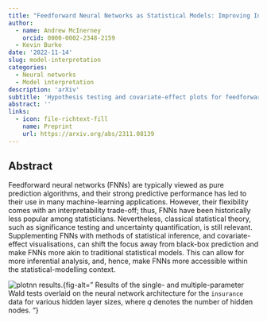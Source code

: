 ```yaml
---
title: "Feedforward Neural Networks as Statistical Models: Improving Interpretability Through Uncertainty Quantification"
author: 
  - name: Andrew McInerney
    orcid: 0000-0002-2348-2159
  - Kevin Burke
date: '2022-11-14'
slug: model-interpretation
categories:
  - Neural networks
  - Model interpretation
description: 'arXiv'
subtitle: 'Hypothesis testing and covariate-effect plots for feedforward neural networks'
abstract: ''
links:
  - icon: file-richtext-fill
    name: Preprint
    url: https://arxiv.org/abs/2311.08139
---
```


## Abstract

Feedforward neural networks (FNNs) are typically viewed as pure prediction algorithms, and their strong predictive performance has led to their use in many machine-learning applications. However, their flexibility comes with an interpretability trade-off; thus, FNNs have been historically less popular among statisticians. Nevertheless, classical statistical theory, such as significance testing and uncertainty quantification, is still relevant. Supplementing FNNs with methods of statistical inference, and covariate-effect visualisations, can shift the focus away from black-box prediction and make FNNs more akin to traditional statistical models. This can allow for more inferential analysis, and, hence, make FNNs more accessible within the statistical-modelling context.

![plotnn results.](featured.png){fig-alt=" Results of the single- and multiple-parameter Wald tests overlaid on the neural
network architecture for the $\texttt{insurance}$ data for various hidden layer sizes, where $q$ denotes
the number of hidden nodes.
"}


